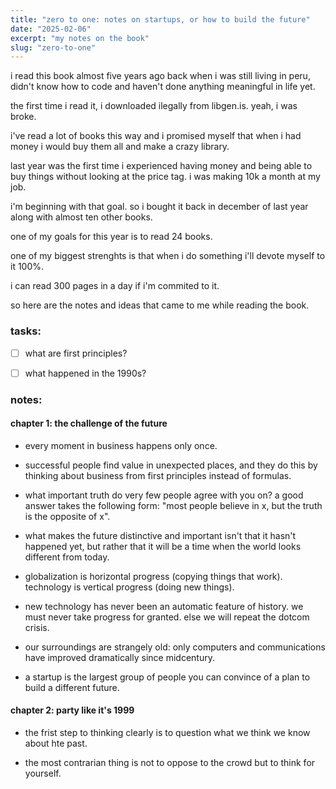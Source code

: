 ```yaml
---
title: "zero to one: notes on startups, or how to build the future"
date: "2025-02-06"
excerpt: "my notes on the book"
slug: "zero-to-one"
---
```


i read this book almost five years ago back when i was still living in peru, didn't know how to code and haven't done anything meaningful in life yet.

the first time i read it, i downloaded ilegally from libgen.is. yeah, i was broke.

i've read a lot of books this way and i promised myself that when i had money i would buy them all and make a crazy library.

last year was the first time i experienced having money and being able to buy things without looking at the price tag. i was making 10k a month at my job.

i'm beginning with that goal. so i bought it back in december of last year along with almost ten other books.

one of my goals for this year is to read 24 books.

one of my biggest strenghts is that when i do something i'll devote myself to it 100%.

i can read 300 pages in a day if i'm commited to it.

so here are the notes and ideas that came to me while reading the book.

### tasks:

- [ ] what are first principles?
- [ ] what happened in the 1990s?


### notes:

#### chapter 1: the challenge of the future

- every moment in business happens only once.

- successful people find value in unexpected places, and they do this by thinking about business from first principles instead of formulas.

- what important truth do very few people agree with you on? a good answer takes the following form: "most people believe in x, but the truth is the opposite of x".

- what makes the future distinctive and important isn't that it hasn't happened yet, but rather that it will be a time when the world looks different from today.

- globalization is horizontal progress (copying things that work). technology is vertical progress (doing new things).

- new technology has never been an automatic feature of history. we must never take progress for granted. else we will repeat the dotcom crisis.

- our surroundings are strangely old: only computers and communications have improved dramatically since midcentury.

- a startup is the largest group of people you can convince of a plan to build a different future.

#### chapter 2: party like it's 1999

- the frist step to thinking clearly is to question what we think we know about hte past.

- the most contrarian thing is not to oppose to the crowd but to think for yourself.